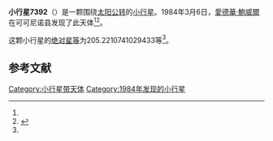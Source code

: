 {{Infobox planet
| bgcolour = #FFFFC0
| name = 7392 Kowalski
| symbol = 
| image = 
| caption = 
| discovery = yes
| discovery_ref = 
| discoverer = [[愛德華·鮑威爾|愛德華·鮑威爾]]
| discovery_site = [[可可尼诺县|可可尼诺县]] 
| discovered = 1984年3月6日
| designations = yes
| mp_name = 
| named_after = 
| alt_names = 1984 EX/ 1990 RA6
| mp_category = [[主带小行星|主带小行星]]
| orbit_ref = <ref name="a">[http://ssd.jpl.nasa.gov/sbdb.cgi?sstr=7392 7392 Kowalski] {{Wayback|url=http://ssd.jpl.nasa.gov/sbdb.cgi?sstr=7392 |date=20201124024146 }}，小行星數據庫瀏覽器（JPL Small-Body Database Browser）－[[美国国家航空航天局|美国国家航空航天局]]喷气推进实验室</ref>
| epoch = 2456400.5 (2013年4月18日更新)
| aphelion = {{convert|3.108495074742767|AU|km|3|abbr=on|lk=out}}
| perihelion = {{convert|2.401350937607121|AU|km|3|abbr=on}}
| semimajor = {{convert|2.754923006174944|AU|km|3|abbr=on}}
| eccentricity = 0.128341906
| period = 1670.177488 [[日|日]]<br />4.57[[儒略年|儒略年]]
| avg_speed = 
| inclination = 4.954062789708966
| asc_node = 346.8344993675393
| mean_anomaly = 
| arg_peri = 205.2210741029433
| satellites = 
| physical_characteristics = yes
| dimensions = 
| mass = 
| density = 
| surface_grav = 
| escape_velocity = 
| sidereal_day = 
| axial_tilt = 
| pole_ecliptic_lat = 
| pole_ecliptic_lon = 
| albedo = 
| temperatures= 
| temp_name1 = 
| mean_temp_1 = 
| max_temp_1 = 
| temp_name2 = 
| max_temp_2 = 
| spectral_type = 
| abs_magnitude = 205.2210741029433
}}

'''小行星7392'''（{{lang-en|7392 Kowalski}}）是一颗围绕[[太阳|太阳]][[公转|公转]]的[[小行星|小行星]]。1984年3月6日，[[愛德華·鮑威爾|愛德華·鮑威爾]]在可可尼诺县发现了此天体<ref name="a" /><ref>{{cite news|title=小行星列表|url=http://cfa-www.harvard.edu/iau/lists/NumberedMPs.txt|accessdate=2013-07-08|newspaper=哈佛大学|archive-date=2008-05-17|archive-url=https://web.archive.org/web/20080517010638/http://cfa-www.harvard.edu/iau/lists/NumberedMPs.txt|dead-url=no}}</ref>。

这颗小行星的[[绝对星等|绝对星等]]为205.2210741029433等<ref name="a" />。

==参考文献==
{{reflist}}
{{Minor Planet Number|[[小行星7391|小行星7391]]|[[小行星7393|小行星7393]]}}

{{小天体}}

[[Category:小行星带天体|Category:小行星带天体]]
[[Category:1984年发现的小行星|Category:1984年发现的小行星]]

{{asteroid-stub}}